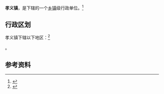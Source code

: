 {{中国乡级行政区|61/05/02/108/000}}

'''孝义镇'''，是{{PRC admin/fullname|61/05/02/108/000|3}}下辖的一个[[乡镇|乡镇]]级行政单位。<ref>{{PRC admin/ref sgc|{{PRC admin/parent|61/05/02/108/000}}}}</ref>

== 行政区划 ==

孝义镇下辖以下地区：<ref>{{PRC admin/ref sgc|61/05/02/108/000}}</ref>

{{PRC admin/children|61/05/02/108/000}}。

== 参考资料 ==

{{reflist}}

{{行政区划小作品}}
{{PRC admin/navcat|61/05/02/108/000}}
